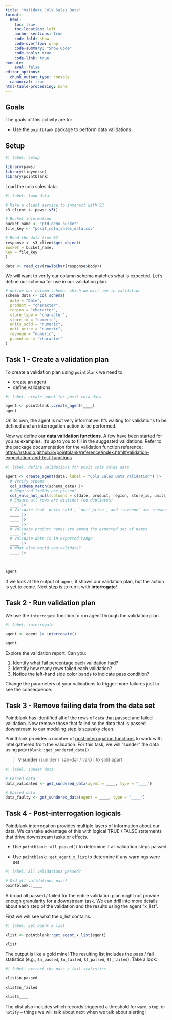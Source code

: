 ```yaml
---
title: "Validate Cola Sales Data"
format:
  html:
    toc: true
    toc-location: left
    anchor-sections: true
    code-fold: show
    code-overflow: wrap
    code-summary: "Show Code"
    code-tools: true
    code-link: true
execute:
    eval: false
editor_options: 
  chunk_output_type: console
  canonical: true
html-table-processing: none
---
```


## Goals

The goals of this activity are to:

-   Use the `pointblank` package to perform data validations

## Setup

```r
#| label: setup

library(paws)
library(tidyverse)
library(pointblank)

```

Load the cola sales data.

```r
#| label: load-data

# Make a client service to interact with S3
s3_client <- paws::s3()

# Bucket information
bucket_name <- "ptd-demo-bucket"
file_key <- "posit_cola_sales_data.csv"       

# Read the data from S3
response <- s3_client$get_object(
Bucket = bucket_name,
Key = file_key
)

data <- read_csv(rawToChar(response$Body))

```

We will want to verify our column schema matches what is expected. Let's define our schema for use in our validation plan.

```r
# define our column schema, which we will use in validation
schema_data <- col_schema(
  date = "Date",
  product = "character", 
  region = "character",
  store_type = "character",
  store_id = "numeric",
  units_sold = "numeric",
  unit_price = "numeric",
  revenue = "numeric",
  promotion = "character"
)
```

## Task 1 - Create a validation plan

To create a validation plan using `pointblank` we need to:

-   create an agent
-   define validations

```r
#| label: create agent for posit cola data

agent <- pointblank::create_agent(____)
agent
```

On its own, the agent is not very informative. It's waiting for validations to be defined and an interrogation action to be performed.

Now we define our **data validation functions**. A few have been started for you as examples. It's up to you to fill in the suggested validations. Refer to the package documentation for the validation function reference: <https://rstudio.github.io/pointblank/reference/index.html#validation-expectation-and-test-functions>

```r
#| label: define validations for posit cola sales data

agent <- create_agent(data, label = "Cola Sales Data Validation") |> 
  # Verify schema
  col_schema_match(schema_data) |>
  # Required fields are present
  col_vals_not_null(columns = c(date, product, region, store_id, units_sold, unit_price)) |>
  # Ensure all rows are distinct (no dupliates)
  ____ |>
  # Validate that `units_sold`, `unit_price`, and `revenue` are reasonable values
  ____ |>
  ____ |>
  ____ |>
  # Validate product names are among the expected set of names
  ____ |>
  # Validate date is in expected range
  ____ |>
  # What else would you validate?
  ____ |> 
  ____ 


agent

```

If we look at the output of `agent`, it shows our validation plan, but the action is yet to come. Next step is to run it with **interrogate**!

## Task 2 - Run validation plan

We use the `interrogate` function to run agent through the validation plan.

```r
#| label: interrogate 

agent <- agent |> interrogate()

agent
```

Explore the validation report. Can you:

1.  Identify what fail percentage each validation had?
2.  Identify how many rows failed each validation?
3.  Notice the left-hand side color bands to indicate pass condition?

Change the parameters of your validations to trigger more failures just to see the consequence.

## Task 3 - Remove failing data from the data set

Pointblank has identified all of the rows of `data` that passed and failed validation. Now remove those that failed so the data that is passed downstream to our modeling step is squeaky clean.

Pointblank provides a number of [post-interrogation functions](https://rstudio.github.io/pointblank/reference/index.html#post-interrogation) to work with intel gathered from the validation. For this task, we will "sunder" the data using `pointblank::get_sundered_data()`.

> **💡 sunder** /sun·der / ˈsən-dər / *verb* \| to split apart

```r
#| label: sunder data

# Passed data
data_validated <- get_sundered_data(agent = ____, type = "____")

# Failed data
data_faulty <- get_sundered_data(agent = ____, type = "____")

```

## Task 4 - Post-interrogation logicals

Pointblank interrogation provides multiple layers of information about our data. We can take advantage of this with logical TRUE / FALSE statements that drive downstream tasks or effects.

-   Use `pointblank::all_passed()` to determine if all validation steps passed

-   Use `pointblank::get_agent_x_list` to determine if any warnings were set

```r
#| label: All validations passed?

# Did all validations pass?
pointblank::____

```

A broad all passed / failed for the entire validation plan might not provide enough granularity for a downstream task. We can drill into more details about each step of the validation and the results using the agent "x_list".

First we will see what the x_list contains.

```r
#| label: get agent x list

xlist <- pointblank::get_agent_x_list(agent)

xlist

```

The output is like a gold mine! The resulting list includes the pass / fail statistics (e.g., `$n_passed`, `$n_failed`, `$f_passed`, `$f_failed`). Take a look:

```r
#| label: extract the pass / fail statistics

xlist$n_passed

xlist$n_failed

xlist$____

```

The xlist also includes which records triggered a threshold for `warn`, `stop`, or `notify` -- things we will talk about next when we talk about alerting!